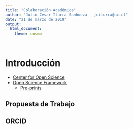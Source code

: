 ```yaml
---
title: "Colaboración Académica"
author: "Julio César Iturra Sanhueza - jciturra@uc.cl"
date: "21 de marzo de 2019"
output:
  html_document:
    theme: cosmo

---
```



# Introducción

- [Center for Open Science](https://cos.io/)
- [Open Science Framework](https://osf.io/)
    - [Pre-prints](https://osf.io/preprints/)


## Propuesta de Trabajo 

## ORCID
